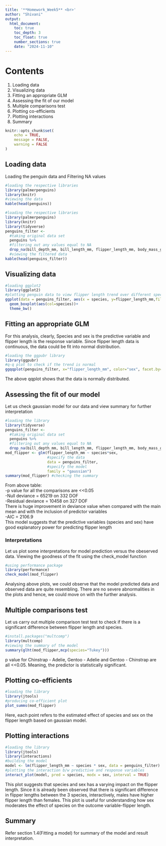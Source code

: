 ---
title: '**Homework_Week5** <br>'
author: "Shivani"
output:
  html_document:
    toc: true
    toc_depth: 3
    toc_float: true
    number_sections: true
    date: "2024-11-10"
---

# Contents

1. Loading data
2. Visualizing data
3. Fitting an appropriate GLM
4. Assessing the fit of our model
5. Multiple comparisons test
6. Plotting co-efficients
7. Plotting interactions
8. Summary

```{r setup, include=FALSE}
knitr::opts_chunk$set(
	echo = TRUE,
	message = FALSE,
	warning = FALSE
)
```

## Loading data
Loading the penguin data and Filtering NA values

```{r message=FALSE, warning=FALSE}
#loading the respective libraries
library(palmerpenguins)
library(knitr)
#viewing the data
kable(head(penguins))
```


```{r}
#loading the respective libraries
library(palmerpenguins)
library(knitr)
library(tidyverse)
penguins_filter <-
  #taking original data set
  penguins %>%
  #filtering out any values equal to NA 
  drop_na(bill_depth_mm, bill_length_mm, flipper_length_mm, body_mass_g, sex)
  #viewing the filtered data
kable(head(penguins_filter))

```

## Visualizing data

```{r echo=TRUE, message=FALSE, warning=FALSE}
#loading ggplot2
library(ggplot2)
#plotting penguin data to view flipper length trend over different species
ggplot(data = penguins_filter, aes(x = species, y=flipper_length_mm,fill=sex, col=sex))+
  geom_boxplot(aes(col=species))+
  theme_bw()
```

## Fitting an appropriate GLM
For this analysis, clearly, Species and sex is the predictive variable and flipper length is the response variable.
Since flipper length data is continuous, the data could be fit into normal distribution.

```{r echo=TRUE, message=FALSE, warning=FALSE}
#loading the ggpubr library
library(ggpubr)
#q-q plot to check if the trend is normal
ggqqplot(penguins_filter, x="flipper_length_mm", color="sex", facet.by="species")
```

The above qqplot shows that the data is normally distributed. 

## Assessing the fit of our model
Let us check gaussian model for our data and view summary for further interpretation

```{r}
#loading the library
library(tidyverse)
penguins_filter <-
  #taking original data set
  penguins %>%
  #filtering out any values equal to NA 
  drop_na(bill_depth_mm, bill_length_mm, flipper_length_mm, body_mass_g, sex)
mod_flipper <- glm(flipper_length_mm ~ species*sex,
                   #specify the data
                   data = penguins_filter,
                   #specify the model
                   family = "gaussian")
summary(mod_flipper) #checking the summary
```
From above table: <br>
-p value for all the comparisons are <<0.05 <br>
-Null deviance = 65219 on 332 DOF <br>
-Residual deviance = 10458 on 327 DOF <br>
There is huge improvement in deviance value when compared with the main mean and with the inclusion of predictor variables <br>
-AIC = 2106.9 <br>
This model suggests that the predictive variables (species and sex) have good explanatory power for predicting flipper length

### Interpretations
Let us plot some interpretations for model prediction versus the obeserved data.
Viewing the goodness of the fit using the check_model function

```{r}
#using performance package
library(performance)
check_model(mod_flipper)
```

Analysing above plots, we could observe that the model predicted data and observed data are quite resembling. There are no severe abnormalities in the plots and hence, we could move on with the further analysis. 

## Multiple comparisons test
Let us carry out multiple comparison test test to check if there is a significant difference between flipper length and species.

```{r message=FALSE, warning=FALSE}
#install.packages("multcomp")
library(multcomp)
#viewing the summary of the model
summary(glht(mod_flipper,mcp(species="Tukey")))
```

p value for Chinstrap - Adelie, Gentoo - Adelie and Gentoo - Chinstrap are all <<0.05. Meaning, the predictor is statistically significant.

## Plotting co-efficients

```{r}
#loading the library
library(jtools)
#producing co-efficient plot
plot_summs(mod_flipper)
```

Here, each point refers to the estimated effect of species and sex on the flipper length based on gaussian model.

## Plotting interactions
```{r}
#loading the library
library(jtools)
library(interactions)
#building the model
model <- lm(flipper_length_mm ~ species * sex, data = penguins_filter)
#plotting the interaction b/w predictive and response variables
interact_plot(model, pred = species, modx = sex, interval = TRUE)
```

This plot suggests that species and sex has a varying impact on the flipper length. Since it is already been observed that there is significant difference in flipper lengths between the 3 species, interactively, males have higher flipper length than females.
This plot is useful for understanding how sex moderates the effect of species on the outcome variable-flipper length.

## Summary
Refer section 1.4(Fitting a model) for summary of the model and result interpretation.

